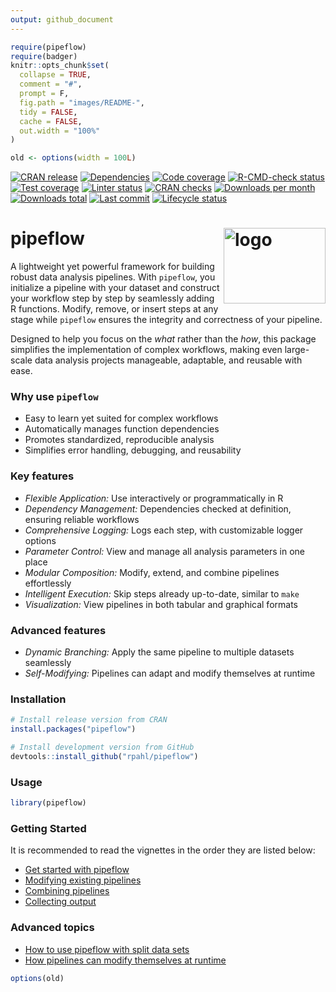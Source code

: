 ```yaml
---
output: github_document
---
```


<!-- README.md is generated from README.Rmd. Please edit that file -->

```r
require(pipeflow)
require(badger)
knitr::opts_chunk$set(
  collapse = TRUE,
  comment = "#",
  prompt = F,
  fig.path = "images/README-",
  tidy = FALSE,
  cache = FALSE,
  out.width = "100%"
)

old <- options(width = 100L)
```

<!-- badges: start -->

[![CRAN release](https://www.r-pkg.org/badges/version/pipeflow)](https://cran.r-project.org/package=pipeflow)
[![Dependencies](https://tinyverse.netlify.app/badge/pipeflow)](https://CRAN.R-project.org/package=pipeflow)
[![Code coverage](https://codecov.io/gh/rpahl/pipeflow/branch/main/graph/badge.svg)](https://app.codecov.io/gh/rpahl/pipeflow)
[![R-CMD-check status](https://github.com/rpahl/pipeflow/workflows/R-CMD-check/badge.svg)](https://github.com/rpahl/pipeflow/actions)
[![Test coverage](https://github.com/rpahl/pipeflow/workflows/test-coverage/badge.svg)](https://github.com/rpahl/pipeflow/actions)
[![Linter status](https://github.com/rpahl/pipeflow/workflows/lint/badge.svg)](https://github.com/rpahl/pipeflow/actions)
[![CRAN checks](https://badges.cranchecks.info/summary/pipeflow.svg)](https://cran.r-project.org/web/checks/check_results_pipeflow.html)
[![Downloads per month](http://cranlogs.r-pkg.org/badges/last-month/pipeflow)](https://cran.r-project.org/package=pipeflow)
[![Downloads total](http://cranlogs.r-pkg.org/badges/grand-total/pipeflow)](https://cran.r-project.org/package=pipeflow)
[![Last commit](https://img.shields.io/github/last-commit/rpahl/pipeflow.svg)](https://github.com/rpahl/pipeflow/commits/main)
[![Lifecycle status](https://img.shields.io/badge/lifecycle-experimental-orange.svg)](https://lifecycle.r-lib.org/articles/stages.html#experimental)

<!-- badges: end -->

# pipeflow <img src="man/figures/logo.png" alt="logo" align="right" width="163" height="121"/>

A lightweight yet powerful framework for building robust data analysis pipelines.
With `pipeflow`, you initialize a pipeline with your dataset and construct your workflow
step by step by seamlessly adding R functions. Modify, remove, or insert steps at
any stage while `pipeflow` ensures the integrity and correctness of your pipeline.

Designed to help you focus on the *what* rather than the *how*, this package simplifies
the implementation of complex workflows, making even large-scale data analysis projects
manageable, adaptable, and reusable with ease.

### Why use `pipeflow`

* Easy to learn yet suited for complex workflows
* Automatically manages function dependencies
* Promotes standardized, reproducible analysis
* Simplifies error handling, debugging, and reusability


### Key features

* *Flexible Application:* Use interactively or programmatically in R
* *Dependency Management:* Dependencies checked at definition, ensuring reliable workflows
* *Comprehensive Logging:* Logs each step, with customizable logger options
* *Parameter Control:* View and manage all analysis parameters in one place
* *Modular Composition:* Modify, extend, and combine pipelines effortlessly
* *Intelligent Execution:* Skip steps already up-to-date, similar to `make`
* *Visualization:* View pipelines in both tabular and graphical formats

### Advanced features

* *Dynamic Branching:* Apply the same pipeline to multiple datasets seamlessly
* *Self-Modifying:* Pipelines can adapt and modify themselves at runtime


### Installation

```r
# Install release version from CRAN
install.packages("pipeflow")

# Install development version from GitHub
devtools::install_github("rpahl/pipeflow")
```


### Usage

```r
library(pipeflow)
```

### Getting Started

It is recommended to read the vignettes in the order they are listed below:

* [Get started with pipeflow](https://rpahl.github.io/pipeflow/articles/v01-get-started.html)
* [Modifying existing pipelines](https://rpahl.github.io/pipeflow/articles/v02-modify-pipeline.html)
* [Combining pipelines](https://rpahl.github.io/pipeflow/articles/v03-combine-pipelines.html)
* [Collecting output](https://rpahl.github.io/pipeflow/articles/v04-collect-output.html)


### Advanced topics

* [How to use pipeflow with split data sets](https://rpahl.github.io/pipeflow/articles/v05-split-and-combine.html)
* [How pipelines can modify themselves at runtime](https://rpahl.github.io/pipeflow/articles/v06-self-modify-pipeline.html)


```r
options(old)
```